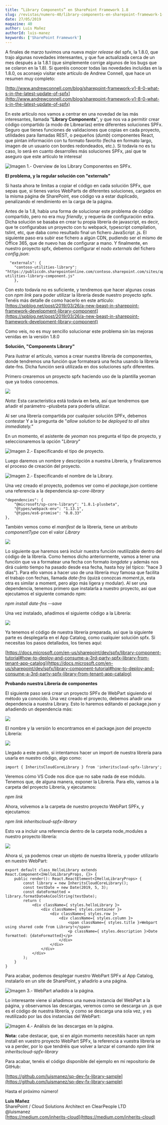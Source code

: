 ```yaml
---
title: “Library Components” en SharePoint Framework 1.8
slug: /revistas/numero-40/library-components-en-sharepoint-framework-1-8
date: 27/05/2019
magazine: 40
author: Luis Mañez
authorId: luis-manez
keywords: ['SharePoint Framework']
---
```






A finales de marzo tuvimos una nueva *major release* del spfx, la 1.8.0, que trajo algunas novedades interesantes, y que fue actualizada cerca de un mes después a la 1.8.1 (que simplemente corrige algunos de los bugs que se colaron en la 1.8). Si queréis conocer todas las novedades incluidas en la 1.8.0, os aconsejo visitar este artículo de Andrew Connell, que hace un resumen muy completo:

[http://www.andrewconnell.com/blog/sharepoint-framework-v1-8-0-what-s-in-the-latest-update-of-spfx](http://www.andrewconnell.com/blog/sharepoint-framework-v1-8-0-what-s-in-the-latest-update-of-spfx)

En este artículo nos vamos a centrar en una novedad de las más interesantes, llamada "**Library Components**", y que nos va a permitir crear código compartido (a modo de Librearías) entre diferentes soluciones SPFx. Seguro que tienes funciones de validaciones que copias en cada proyecto, utilidades para llamadas REST, o pequeños (*dumb*) componentes React, que pintan información con tu formato favorito (fecha en formato largo, imagen de un usuario con bordes redondeados, etc.). Si todavía no es tu caso, lo será en cuanto desarrolles más soluciones SPFx, ¡así que te aseguro que este artículo te interesa!

![Imagen 1.- Overview de los Library Componentes en SPFx.](../../../images/numero40/library-components-en-sharepoint-framework-1-8/image1.png)

**El problema, y la regular solución con "externals"**

Si hasta ahora te limitas a copiar el código en cada solución SPFx, que sepas que, si tienes varios WebParts de diferentes soluciones, cargados en la misma página de SharePoint, ese código va a estar duplicado, penalizando el rendimiento en la carga de la página.

Antes de la 1.8, había una forma de solucionar este problema de código compartido, pero no era muy *friendly*, y requería de configuración extra. Dicha solución se basaba en crear tu propia librería de javascript, es decir, que te configurabas un proyecto con tu webpack, typescript compilation, tslint, etc, que daba como resultado final un fichero JavaScript .js. El siguiente paso era subir ese fichero a algún CDN, pudiendo ser el mismo de Office 365, que de nuevo has de configurar a mano. Y finalmente, en nuestro proyecto spfx, debemos configurar el nodo *externals* del fichero *config.json*:

```
  "externals": {    
    "contoso-utilities-library": "https://publiccdn.sharepointonline.com/contoso.sharepoint.com/sites/appcatalog/LibraryComponents/contoso-utilities-library-component.js"  
    },​
```

Con esto todavía no es suficiente, y tendremos que hacer algunas cosas con *npm link* para poder utilizar la librería desde nuestro proyecto spfx. Tenéis más detalle de como hacerlo en este artículo: [https://spblog.net/post/2019/03/26/a-new-beast-in-sharepoint-framework-development-library-component](https://spblog.net/post/2019/03/26/a-new-beast-in-sharepoint-framework-development-library-component)

Como veis, no es muy sencillo solucionar este problema sin las mejoras venidas en la versión 1.8.0

**Solución, "Components Library"**

Para ilustrar el artículo, vamos a crear nuestra librería de componentes, donde tendremos una función que formateará una fecha usando la librería date-fns. Dicha función será utilizada en dos soluciones spfx diferentes.

Primero crearemos un proyecto spfx haciendo uso de la plantilla yeoman que ya todos conocemos.

![](../../../images/numero40/library-components-en-sharepoint-framework-1-8/image2.png)

*Nota*: Esta característica está todavía en beta, así que tendremos que añadir el parámetro –plusbeta para poderla utilizar.

Al ser una librería compartida por cualquier solución SPFx, debemos contestar Y a la pregunta de "*allow solution to be deployed to all sites immediately."*

En un momento, el asistente de *yeoman* nos pregunta el tipo de proyecto, y seleccionaremos la opción "*Library*"

![Imagen 2.- Especificando el tipo de proyecto.](../../../images/numero40/library-components-en-sharepoint-framework-1-8/image3.png)

Luego daremos un nombre y descripción a nuestra Librería, y finalizaremos el proceso de creación del proyecto.

![Imagen 2.- Especificando el nombre de la Library.](../../../images/numero40/library-components-en-sharepoint-framework-1-8/image4.png)

Una vez creado el proyecto, podemos ver como el *package.json* contiene una referencia a la dependencia *sp-core-library*

```
"dependencies": {    
    "@microsoft/sp-core-library": "1.8.1-plusbeta",    
    "@types/webpack-env": "1.13.1",    
    "@types/es6-promise": "0.0.33"  
},​
```

También vemos como el *manifest* de la librería, tiene un atributo *componentType* con el valor *Library*

![](../../../images/numero40/library-components-en-sharepoint-framework-1-8/image5.png)

Lo siguiente que haremos será incluir nuestra función reutilizable dentro del código de la librería. Como hemos dicho anteriormente, vamos a tener una función que va a formatear una fecha con formato *longdate* y además nos dirá cuánto tiempo ha pasado desde esa fecha, hasta hoy (el típico: "hace 3 días"). Para ello vamos a hacer uso de una librería muy famosa que facilita el trabajo con fechas, llamada *date-fns* (quizá conozcas *moment.js*, esta otra es similar a moment, pero algo más ligera y modular). Al ser una dependencia, tenemos primero que instalarla a nuestro proyecto, así que ejecutamos el siguiente comando npm:

*npm install date-fns --save*

Una vez instalado, añadimos el siguiente código a la Librería:

![](../../../images/numero40/library-components-en-sharepoint-framework-1-8/image6.png)

Ya tenemos el código de nuestra librería preparada, así que la siguiente parte es desplegarla en el App Catalog, como cualquier solución spfx. Si necesitas los pasos detallados, los tienes aquí:

[https://docs.microsoft.com/en-us/sharepoint/dev/spfx/library-component-tutorial#how-to-deploy-and-consume-a-3rd-party-spfx-library-from-tenant-app-catalog](https://docs.microsoft.com/en-us/sharepoint/dev/spfx/library-component-tutorial#how-to-deploy-and-consume-a-3rd-party-spfx-library-from-tenant-app-catalog)

**Probando nuestra Librería de componentes**

El siguiente paso será crear un proyecto SPFx de WebPart siguiendo el método ya conocido. Una vez creado el proyecto, debemos añadir una dependencia a nuestra Library. Esto lo haremos editando el package.json y añadiendo un dependencia más:

![](../../../images/numero40/library-components-en-sharepoint-framework-1-8/image7.png)

El nombre y la versión lo encontramos en el package.json del proyecto Librería:

![](../../../images/numero40/library-components-en-sharepoint-framework-1-8/image8.png)

Llegado a este punto, si intentamos hacer un import de nuestra librería para usarla en nuestro código, algo como:

```
import { InheritsCloudCoreLibrary } from 'inheritscloud-spfx-library';​
```

Veremos cómo VS Code nos dice que no sabe nada de ese módulo. Tenemos que, de alguna manera, exponer la Librería. Para ello, vamos a la carpeta del proyecto Librería, y ejecutamos:

*npm link*

Ahora, volvemos a la carpeta de nuestro proyecto WebPart SPFx, y ejecutamos:

*npm link inheritscloud-spfx-library*

Esto va a incluir una referencia dentro de la carpeta node\_modules a nuestro proyecto librería:

![](../../../images/numero40/library-components-en-sharepoint-framework-1-8/image9.png)

Ahora sí, ya podemos crear un objeto de nuestra librería, y poder utilizarlo en nuestro WebPart:



```
export default class HelloLibrary extends React.Component<IHelloLibraryProps, {}> {  
    public render(): React.ReactElement<IHelloLibraryProps> {     
        const library = new InheritsCloudCoreLibrary();    
        const testDate = new Date(2019, 5, 3);    
        const dateFormatted = library.formatDateAsCoolString(testDate);     
        return (      
            <div className={ styles.helloLibrary }>        
                <div className={ styles.container }>          
                    <div className={ styles.row }>            
                        <div className={ styles.column }>              
                            <span className={ styles.title }>Webpart using shared code from Library!</span>              
                            <p className={ styles.description }>Date formatted: {dateFormatted}</p>            
                        </div>          
                    </div>        
                </div>      
            </div>    
        );  
    }
}​
```

Para acabar, podemos desplegar nuestro WebPart SPFx al App Catalog, instalarlo en un site de SharePoint, y añadirlo a una página.

![Imagen 3.- WebPart añadido a la página.](../../../images/numero40/library-components-en-sharepoint-framework-1-8/image10.png)

Lo interesante viene si añadimos una nueva instancia del WebPart a la página, y observamos las descargas, veremos como se descarga un .js que es el código de nuestra librería, y como se descarga una sola vez, y es reutilizado por las dos instancias del WebPart:

![Imagen 4.- Análisis de las descargas en la página.](../../../images/numero40/library-components-en-sharepoint-framework-1-8/image11.png)

**Nota:** cabe destacar, que, si en algún momento necesitáis hacer un npm install en vuestro proyecto WebPart SPFx, la referencia a vuestra librería se va a perder, por lo que tendréis que volver a lanzar el comando *npm link inheritscloud-spfx-library*

Para acabar, tenéis el código disponible del ejemplo en mi repositorio de GitHub:

[https://github.com/luismanez/sp-dev-fx-library-sample](https://github.com/luismanez/sp-dev-fx-library-sample)

Hasta el próximo número!



**Luis Mañez** <br />
SharePoint / Cloud Solutions Architect en ClearPeople LTD <br />
@luismanez <br />
[https://medium.com/inherits-cloud](https://medium.com/inherits-cloud) 
 
